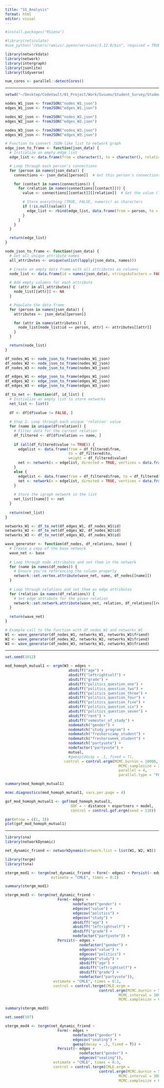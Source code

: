 ```yaml
---
title: "SS_Analysis"
format: html
editor: visual
---
```


```r
#install.packages("RSiena")
```

```r
#library(reticulate)
#use_python("/Users/ramius/.pyenv/versions/3.12.0/bin", required = TRUE)

library(networkdata)
library(network)
library(intergraph)
library(jsonlite)
library(tidyverse)

num_cores <- parallel::detectCores()
```

------------------------------------------------------------------------

```r
setwd("~/Desktop/CodeVault/01_Project/Work/Susumu/Student_Survey/StudentSurvey_GitDock/data_WS2425/NA")
```

```r
nodes_W1_json <- fromJSON("nodes_W1.json")
edges_W1_json <- fromJSON("edges_W1.json")

nodes_W2_json <- fromJSON("nodes_W2.json")
edges_W2_json <- fromJSON("edges_W2.json")

nodes_W3_json <- fromJSON("nodes_W3.json")
edges_W3_json <- fromJSON("edges_W3.json")
```

```r
# Function to convert JSON-like list to network graph
edge_json_to_frame <- function(json_data) {
  # Initialize an empty edge list
  edge_list <- data.frame(from = character(), to = character(), relation = character(), value = character(), stringsAsFactors = FALSE)

  # Loop through each person's connections
  for (person in names(json_data)) {
    connections <- json_data[[person]]  # Get this person's connections

    for (contact in names(connections)) {
      for (relation in names(connections[[contact]])) {
        value <- connections[[contact]][[relation]]  # Get the value (TRUE/FALSE or numeric)

        # Store everything (TRUE, FALSE, numeric) as characters
        if (!is.null(value)) {
          edge_list <- rbind(edge_list, data.frame(from = person, to = contact, relation = relation, value = as.character(value), stringsAsFactors = FALSE))
        }
      }
    }
  }

  return(edge_list)
}
```

```r
node_json_to_frame <- function(json_data) {
  # Get all unique attribute names
  all_attributes <- unique(unlist(lapply(json_data, names)))

  # Create an empty data frame with all attributes as columns
  node_list <- data.frame(id = names(json_data), stringsAsFactors = FALSE)

  # Add empty columns for each attribute
  for (attr in all_attributes) {
    node_list[[attr]] <- NA
  }

  # Populate the data frame
  for (person in names(json_data)) {
    attributes <- json_data[[person]]

    for (attr in names(attributes)) {
      node_list[node_list$id == person, attr] <- attributes[[attr]]
    }
  }

  return(node_list)
}
```

```r
df_nodes_W1 <- node_json_to_frame(nodes_W1_json)
df_nodes_W2 <- node_json_to_frame(nodes_W2_json)
df_nodes_W3 <- node_json_to_frame(nodes_W3_json)

df_edges_W1 <- edge_json_to_frame(edges_W1_json)
df_edges_W2 <- edge_json_to_frame(edges_W2_json)
df_edges_W3 <- edge_json_to_frame(edges_W3_json)
```

```r

df_to_net <- function(df, id_list) {
  # Initialize an empty list to store networks
  net_list <- list()
  
  df <- df[df$value != FALSE, ]
  
  # Step 2: Loop through each unique 'relation' value
  for (name in unique(df$relation)) {
    # Filter data for the current relation
    df_filtered <- df[df$relation == name, ]
    
    if (all(df_filtered$value != TRUE)) {
      edgelist <- data.frame(from = df_filtered$from, 
                             to = df_filtered$to,
                             weight = df_filtered$value)
      net <- network(x = edgelist, directed = TRUE, vertices = data.frame(id_list))
    }
    else {
      edgelist <- data.frame(from = df_filtered$from, to = df_filtered$to)
      net <- network(x = edgelist, directed = TRUE, vertices = data.frame(id_list))
    }
    
    # Store the igraph network in the list
    net_list[[name]] <- net
  }
  
  return(net_list)
}
```

```r
networks_W1 <- df_to_net(df_edges_W1, df_nodes_W1$id)
networks_W2 <- df_to_net(df_edges_W2, df_nodes_W2$id)
networks_W3 <- df_to_net(df_edges_W3, df_nodes_W3$id)
```

```r
wave_generator <- function(df_nodes, df_relations, base) {
  # Create a copy of the base network
  wave_net <- base
  
  # Loop through node attributes and set them in the network
  for (name in names(df_nodes)) {
    # Ensure you're referencing the column properly
    network::set.vertex.attribute(wave_net, name, df_nodes[[name]])
  }
  
  # Loop through relations and set them as edge attributes
  for (relation in names(df_relations)) {
    # Set edge attribute for the given relation
    network::set.network.attribute(wave_net, relation, df_relations[[relation]])
  }
  
  return(wave_net)
}
```

```r

# Example call to the function with df_nodes_W1 and networks_W1
W1 <- wave_generator(df_nodes_W1, networks_W1, networks_W1$friend)
W2 <- wave_generator(df_nodes_W2, networks_W2, networks_W2$friend)
W3 <- wave_generator(df_nodes_W3, networks_W3, networks_W3$friend)
```

------------------------------------------------------------------------

```r
set.seed(1012)

mod_homoph_mutual1 <- ergm(W3 ~ edges + 
                             absdiff("age") + 
                             absdiff("leftrightself") + 
                             absdiff("grade") +
                             absdiff("politics_question_one") +
                             absdiff("politics_question_two") +
                             absdiff("politics_question_three") +
                             absdiff("politics_question_four") +
                             absdiff("politics_question_five") +
                             absdiff("politics_question_six") +
                             absdiff("politics_question_seven") +
                             absdiff("rent") +
                             absdiff("semester_of_study") +
                             nodematch("gender") +
                             nodematch("study_program") +
                             nodematch("fresherscamp_student") +
                             nodematch("freshersweek_student") +
                             nodematch("partyvote") +
                             nodefactor("partyvote") +
                             mutual,
                             #gwesp(decay = .1, fixed = T), 
                           control = control.ergm(MCMC.burnin = 10000, 
                                                    MCMC.samplesize = 2000, 
                                                    parallel = 4, 
                                                    parallel.type = "FORK"))

summary(mod_homoph_mutual1)
```

```r
mcmc.diagnostics(mod_homoph_mutual1, vars.per.page = 4)

```

```r

gof_mod_homoph_mutual1 <- gof(mod_homoph_mutual1, 
                              GOF = ~ distance + espartners + model,
                              control = control.gof.ergm(seed = 110))

par(mfrow = c(1, 3)) 
plot(gof_mod_homoph_mutual1)
```

------------------------------------------------------------------------

```r
library(sna)
library(networkDynamic)

net_dynamic_friend <- networkDynamic(network.list = list(W1, W2, W3))
```

```r
library(tergm) 
library(tsna)

stergm_mod1 <- tergm(net_dynamic_friend ~ Form(~ edges) + Persist(~ edges),
                     estimate = "CMLE", times = 0:2)

summary(stergm_mod1)
```

```r
stergm_mod3 <- tergm(net_dynamic_friend ~ 
                        Form(~ edges +
                               nodefactor("gender") +
                               edgecov("value") +
                               edgecov("politics") +
                               edgecov("study") +
                               absdiff("age") + 
                               absdiff("leftrightself") + 
                               absdiff("grade") + 
                               nodefactor("partyvote")) +  
                        Persist(~ edges + 
                                  nodefactor("gender") +
                                  edgecov("value") +
                                  edgecov("politics") +
                                  edgecov("study") +
                                  absdiff("age") + 
                                  absdiff("leftrightself") +
                                  absdiff("grade") + 
                                  nodefactor("partyvote")),  
                      estimate = "CMLE", times = 0:2, 
                      control = control.tergm(CMLE.ergm = 
                                           control.ergm(MCMC.burnin = 50000, 
                                                    MCMC.interval = 3000, 
                                                    MCMC.samplesize = 6500)))

summary(stergm_mod3)
```

```r
set.seed(107)

stergm_mod4 <- tergm(net_dynamic_friend ~ 
                        Form(~ edges + 
                               nodefactor("gender") +  
                               edgecov("seating") + 
                               gwesp(decay = .5, fixed = T)) + 
                        Persist(~ edges +
                                  nodefactor("gender") +
                                  edgecov("seating")),
                      estimate = "CMLE", times = 0:3, 
                      control = control.tergm(CMLE.ergm = 
                                           control.ergm(MCMC.burnin = 50000, 
                                                    MCMC.interval = 3000, 
                                                    MCMC.samplesize = 6500)))
```
